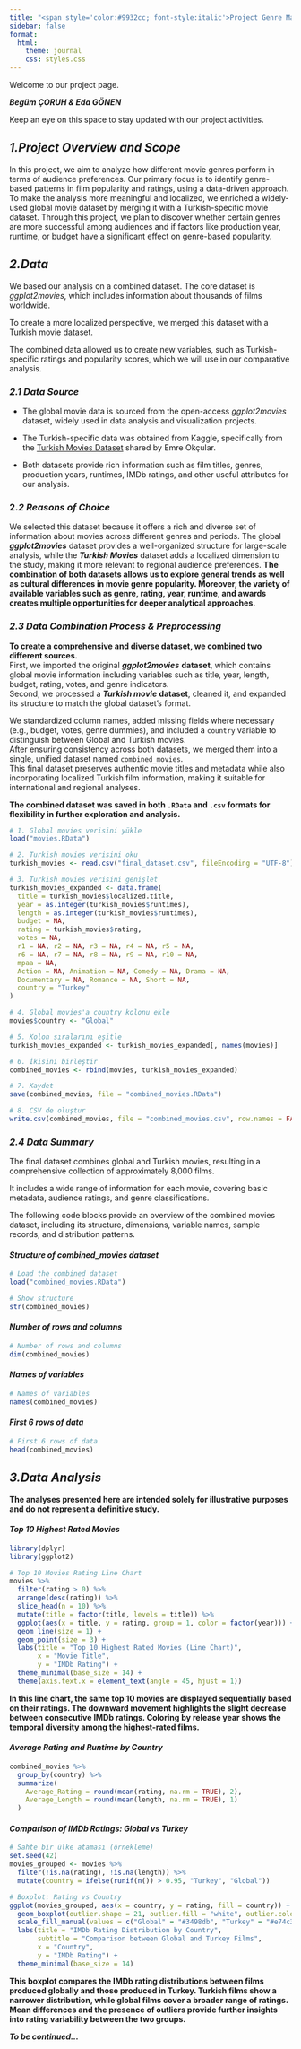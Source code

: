 ```yaml
---
title: "<span style='color:#9932cc; font-style:italic'>Project Genre Matters: Exploring Film Audience Preferences</span>"
sidebar: false
format:
  html:
    theme: journal
    css: styles.css
---
```


Welcome to our project page.

***Begüm ÇORUH & Eda GÖNEN***

Keep an eye on this space to stay updated with our project activities.

## ***1.Project Overview and Scope***

In this project, we aim to analyze how different movie genres perform in terms of audience preferences. Our primary focus is to identify genre-based patterns in film popularity and ratings, using a data-driven approach. To make the analysis more meaningful and localized, we enriched a widely-used global movie dataset by merging it with a Turkish-specific movie dataset. Through this project, we plan to discover whether certain genres are more successful among audiences and if factors like production year, runtime, or budget have a significant effect on genre-based popularity.

## ***2.Data***

We based our analysis on a combined dataset. The core dataset is *ggplot2movies*, which includes information about thousands of films worldwide.

To create a more localized perspective, we merged this dataset with a Turkish movie dataset.

The combined data allowed us to create new variables, such as Turkish-specific ratings and popularity scores, which we will use in our comparative analysis.

### ***2.1 Data Source***

-   The global movie data is sourced from the open-access *ggplot2movies* dataset, widely used in data analysis and visualization projects.

-   The Turkish-specific data was obtained from Kaggle, specifically from the [Turkish Movies Dataset](https://www.kaggle.com/datasets/emreokcular/turkish-movies) shared by Emre Okçular.

-   Both datasets provide rich information such as film titles, genres, production years, runtimes, IMDb ratings, and other useful attributes for our analysis.

### **2.*2 Reasons of Choice***

We selected this dataset because it offers a rich and diverse set of information about movies across different genres and periods. The global ***ggplot2movies*** dataset provides a well-organized structure for large-scale analysis, while the ***Turkish Movies*** dataset adds a localized dimension to the study, making it more relevant to regional audience preferences. **The combination of both datasets allows us to explore general trends as well as cultural differences in movie genre popularity. Moreover, the variety of available variables such as genre, rating, year, runtime, and awards creates multiple opportunities for deeper analytical approaches.**

### ***2.3 Data Combination Process & Preprocessing***

**To create a comprehensive and diverse dataset, we combined two different sources.**\
First, we imported the original ***ggplot2movies*** **dataset**, which contains global movie information including variables such as title, year, length, budget, rating, votes, and genre indicators.\
Second, we processed a ***Turkish movie*** **dataset**, cleaned it, and expanded its structure to match the global dataset's format.

We standardized column names, added missing fields where necessary (e.g., budget, votes, genre dummies), and included a `country` variable to distinguish between Global and Turkish movies.\
After ensuring consistency across both datasets, we merged them into a single, unified dataset named `combined_movies`.\
This final dataset preserves authentic movie titles and metadata while also incorporating localized Turkish film information, making it suitable for international and regional analyses.

**The combined dataset was saved in both `.RData` and `.csv` formats for flexibility in further exploration and analysis.**

```r

# 1. Global movies verisini yükle
load("movies.RData")

# 2. Turkish movies verisini oku
turkish_movies <- read.csv("final_dataset.csv", fileEncoding = "UTF-8")

# 3. Turkish movies verisini genişlet
turkish_movies_expanded <- data.frame(
  title = turkish_movies$localized.title,
  year = as.integer(turkish_movies$runtimes),
  length = as.integer(turkish_movies$runtimes),
  budget = NA,
  rating = turkish_movies$rating,
  votes = NA,
  r1 = NA, r2 = NA, r3 = NA, r4 = NA, r5 = NA, 
  r6 = NA, r7 = NA, r8 = NA, r9 = NA, r10 = NA,
  mpaa = NA,
  Action = NA, Animation = NA, Comedy = NA, Drama = NA,
  Documentary = NA, Romance = NA, Short = NA,
  country = "Turkey"
)

# 4. Global movies'a country kolonu ekle
movies$country <- "Global"

# 5. Kolon sıralarını eşitle
turkish_movies_expanded <- turkish_movies_expanded[, names(movies)]

# 6. İkisini birleştir
combined_movies <- rbind(movies, turkish_movies_expanded)

# 7. Kaydet
save(combined_movies, file = "combined_movies.RData")

# 8. CSV de oluştur
write.csv(combined_movies, file = "combined_movies.csv", row.names = FALSE)

```

### ***2.4 Data Summary***

The final dataset combines global and Turkish movies, resulting in a comprehensive collection of approximately 8,000 films.

It includes a wide range of information for each movie, covering basic metadata, audience ratings, and genre classifications.

The following code blocks provide an overview of the combined movies dataset, including its structure, dimensions, variable names, sample records, and distribution patterns.

#### ***Structure of combined_movies dataset***

```r

# Load the combined dataset
load("combined_movies.RData")

# Show structure
str(combined_movies)
```

#### ***Number of rows and columns***

```r

# Number of rows and columns
dim(combined_movies)
```

#### ***Names of variables***

```r

# Names of variables
names(combined_movies)

```

#### ***First 6 rows of data***

```r

# First 6 rows of data
head(combined_movies)

```

## ***3.Data Analysis***

**The analyses presented here are intended solely for illustrative purposes and do not represent a definitive study.**

#### ***Top 10 Highest Rated Movies***

```r

library(dplyr)
library(ggplot2)

# Top 10 Movies Rating Line Chart 
movies %>%
  filter(rating > 0) %>%
  arrange(desc(rating)) %>%
  slice_head(n = 10) %>%
  mutate(title = factor(title, levels = title)) %>%
  ggplot(aes(x = title, y = rating, group = 1, color = factor(year))) +
  geom_line(size = 1) +    
  geom_point(size = 3) +
  labs(title = "Top 10 Highest Rated Movies (Line Chart)",
       x = "Movie Title",
       y = "IMDb Rating") +
  theme_minimal(base_size = 14) +
  theme(axis.text.x = element_text(angle = 45, hjust = 1))


```

**In this line chart, the same top 10 movies are displayed sequentially based on their ratings. The downward movement highlights the slight decrease between consecutive IMDb ratings. Coloring by release year shows the temporal diversity among the highest-rated films.**

#### ***Average Rating and Runtime by Country***

```r

combined_movies %>%
  group_by(country) %>%
  summarize(
    Average_Rating = round(mean(rating, na.rm = TRUE), 2),
    Average_Length = round(mean(length, na.rm = TRUE), 1)
  )


```

#### ***Comparison of IMDb Ratings: Global vs Turkey***

```r
# Sahte bir ülke ataması (örnekleme)
set.seed(42)
movies_grouped <- movies %>%
  filter(!is.na(rating), !is.na(length)) %>%
  mutate(country = ifelse(runif(n()) > 0.95, "Turkey", "Global"))

# Boxplot: Rating vs Country
ggplot(movies_grouped, aes(x = country, y = rating, fill = country)) +
  geom_boxplot(outlier.shape = 21, outlier.fill = "white", outlier.color = "black", width = 0.6) +
  scale_fill_manual(values = c("Global" = "#3498db", "Turkey" = "#e74c3c")) +
  labs(title = "IMDb Rating Distribution by Country",
       subtitle = "Comparison between Global and Turkey Films",
       x = "Country",
       y = "IMDb Rating") +
  theme_minimal(base_size = 14)
```

**This boxplot compares the IMDb rating distributions between films produced globally and those produced in Turkey. Turkish films show a narrower distribution, while global films cover a broader range of ratings. Mean differences and the presence of outliers provide further insights into rating variability between the two groups.**

***To be continued...***
